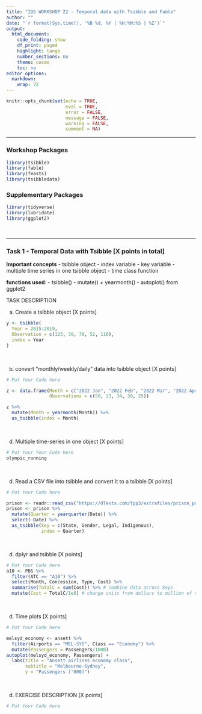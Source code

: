 ```yaml
---
title: "IDS WORKSHOP 22 - Temporal data with Tsibble and Fable"
author: ""
date: "`r format(Sys.time(), '%B %d, %Y | %H:%M:%S | %Z')`"
output:
  html_document:
    code_folding: show
    df_print: paged
    highlight: tango
    number_sections: no
    theme: cosmo
    toc: no
editor_options: 
  markdown: 
    wrap: 72
---
```


```{=html}
<style>
div.answer {background-color:#f3f0ff; border-radius: 5px; padding: 20px;}
</style>
```
```r
knitr::opts_chunk$set(echo = TRUE,
                      eval = TRUE,
                      error = FALSE,
                      message = FALSE,
                      warning = FALSE,
                      comment = NA)
```

<!-- Do not forget to input your Github username in the YAML configuration up there -->

------------------------------------------------------------------------

### Workshop Packages

```r
library(tsibble)
library(fable)
library(feasts)
library(tsibbledata)
```

### Supplementary Packages

```r
library(tidyverse)
library(lubridate)
library(ggplot2)
```

<br>

------------------------------------------------------------------------

### Task 1 - Temporal Data with Tsibble [X points in total]

**Important concepts** - tsibble object - index variable - key
variable - multiple time series in one tsibble object - time class
function

**functions used**: - tsibble() - mutate() + yearmonth() - autoplot()
from ggplot2

TASK DESCRIPTION

a)  Create a tsibble object [X points]

```r
y <- tsibble(
  Year = 2015:2019,
  Observation = c(123, 39, 78, 52, 110),
  index = Year
)
```

<br>

b)  convert "monthly/weekly/daily" data into tsibble object [X points]

```r
# Put Your Code here

z <- data.frame(Month = c("2022 Jan", "2022 Feb", "2022 Mar", "2022 Apr", "2022 May"),
                Observations = c(50, 23, 34, 30, 25))

z %>%
  mutate(Month = yearmonth(Month)) %>%
  as_tsibble(index = Month)
```

<br>

d)  Multiple time-series in one object [X points]

```r
# Put Your Your Code here
olympic_running
```

<br>

d)  Read a CSV file into tsibble and convert it to a tsibble [X points]

```r
# Put Your Code here

prison <- readr::read_csv("https://OTexts.com/fpp3/extrafiles/prison_population.csv")
prison <- prison %>%
  mutate(Quarter = yearquarter(Date)) %>%
  select(-Date) %>%
  as_tsibble(key = c(State, Gender, Legal, Indigenous),
             index = Quarter)
```

<br>

d)  dplyr and tsibble [X points]

```r
# Put Your Code here
a10 <- PBS %>% 
  filter(ATC == "A10") %>% 
  select(Month, Concession, Type, Cost) %>%
  summarise(TotalC = sum(Cost)) %>% # combine data across keys
  mutate(Cost = TotalC/1e6) # change units from dollars to million of dollar
```

<br>

d)  Time plots [X points]

```r
# Put Your Code here

melsyd_economy <- ansett %>%
  filter(Airports == "MEL-SYD", Class == "Economy") %>%
  mutate(Passengers = Passengers/1000)
autoplot(melsyd_economy, Passengers) +
  labs(title = "Ansett airlines economy class",
       subtitle = "Melbourne-Sydney",
       y = "Passengers ('000)")
```

<br>

d)  EXERCISE DESCRIPTION [X points]

```r
# Put Your Code here
```
